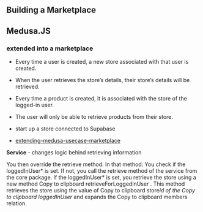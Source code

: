 ## Building a Marketplace

## Medusa.JS

### extended into a marketplace

- Every time a user is created, a new store associated with that user is created.
- When the user retrieves the store’s details, their store’s details will be retrieved.
- Every time a product is created, it is associated with the store of the logged-in user.
- The user will only be able to retrieve products from their store.

- start up a store connected to Supabase
- [extending-medusa-usecase-marketplace](https://medusajs.com/blog/extending-medusa-usecase-marketplace/)

**Service** - changes logic behind retrieving information

You then override the retrieve method. In that method:
You check if the
loggedInUser*
is set. If not, you call the
retrieve
method of the service from the core package.
If the loggedInUser*
is set, you retrieve the store using a new method Copy to clipboard
retrieveForLoggedInUser
. This method retrieves the store using the value of Copy to clipboard
store*id
of the Copy to clipboard
loggedInUser*
and expands the Copy to clipboard
members
relation.
